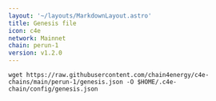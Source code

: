 ```yaml
---
layout: '~/layouts/MarkdownLayout.astro'
title: Genesis file
icon: c4e
network: Mainnet
chain: perun-1
version: v1.2.0
---
```

```
wget https://raw.githubusercontent.com/chain4energy/c4e-chains/main/perun-1/genesis.json -O $HOME/.c4e-chain/config/genesis.json
```